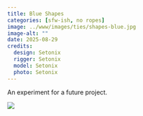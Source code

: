 ```yaml
---
title: Blue Shapes
categories: [sfw-ish, no ropes]
image: ../www/images/ties/shapes-blue.jpg
image-alt: ""
date: 2025-08-29
credits: 
  design: Setonix
  rigger: Setonix
  model: Setonix
  photo: Setonix
---
```


An experiment for a future project.

![](../www/images/ties/shapes-blue.jpg)